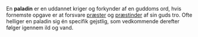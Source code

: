 {{title:Paladin}}
{{author:Laura Holmegaard}}
{{timestamp:2009-09-18T15:05:07Z}}
{{copyright:Paladin}}
En '''paladin''' er en uddannet kriger og forkynder af en guddoms ord, hvis fornemste opgave er at forsvare [[præst|præster]] og [[præstinde|præstinder]] af sin guds tro. Ofte helliger en paladin sig én specifik gejstlig, som vedkommende derefter følger igennem ild og vand.
